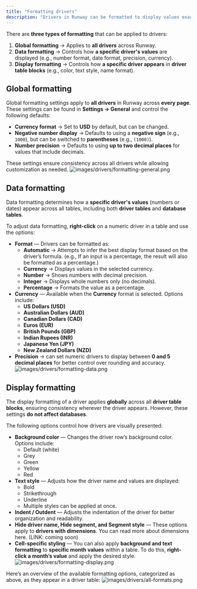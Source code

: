 ```yaml
---
title: "Formatting drivers"
description: "Drivers in Runway can be formatted to display values exactly as you expect. This guide provides an overview of the different types of formatting and available options."
---
```


There are **three types of formatting** that can be applied to drivers:

1. **Global formatting** → Applies to **all drivers** across Runway.
2. **Data formatting** → Controls how **a specific driver's values** are displayed (e.g., number format, date format, precision, currency).
3. **Display formatting** → Controls how **a specific driver appears** in **driver table blocks** (e.g., color, text style, name format).

## Global formatting

Global formatting settings apply to **all drivers** in Runway across **every page**. These settings can be found in **Settings → General** and control the following defaults:

- **Currency format** → Set to **USD** by default, but can be changed.
- **Negative number display** → Defaults to using a **negative sign** (e.g., `1000`), but can be switched to **parentheses** (e.g., `(1000)`).
- **Number precision** → Defaults to using **up to two decimal places** for values that include decimals.

These settings ensure consistency across all drivers while allowing customization as needed.
![images/drivers/formatting-general.png](/images/drivers/formatting-general.png)

## Data formatting

Data formatting determines how a **specific driver's values** (numbers or dates) appear across all tables, including both **driver tables** and **database tables**.

To adjust data formatting, **right-click** on a numeric driver in a table and use the options:

- **Format** — Drivers can be formatted as:
  - **Automatic** → Attempts to infer the best display format based on the driver’s formula. (e.g., If an input is a percentage, the result will also be formatted as a percentage.)
  - **Currency** → Displays values in the selected currency.
  - **Number** → Shows numbers with decimal precision.
  - **Integer** → Displays whole numbers only (no decimals).
  - **Percentage** → Formats the value as a percentage.
- **Currency** — Available when the **Currency** format is selected. Options include:
  - **US Dollars (USD)**
  - **Australian Dollars (AUD)**
  - **Canadian Dollars (CAD)**
  - **Euros (EUR)**
  - **British Pounds (GBP)**
  - **Indian Rupees (INR)**
  - **Japanese Yen (JPY)**
  - **New Zealand Dollars (NZD)**
- **Precision** → can set numeric drivers to display between **0 and 5 decimal places** for better control over rounding and accuracy.
  ![images/drivers/formatting-data.png](/images/drivers/formatting-data.png)

## Display formatting

The display formatting of a driver applies **globally** across all **driver table blocks**, ensuring consistency wherever the driver appears. However, these settings **do not affect databases**.

The following options control how drivers are visually presented:

- **Background color** — Changes the driver row’s background color. Options include:
  - Default (white)
  - Grey
  - Green
  - Yellow
  - Red
- **Text style** — Adjusts how the driver name and values are displayed:
  - Bold
  - Strikethrough
  - Underline
  - Multiple styles can be applied at once.
- **Indent / Outdent** — Adjusts the indentation of the driver for better organization and readability.
- **Hide driver name, Hide segment, and Segment style** — These options apply to **drivers with dimensions**. You can read more about dimensions here. (LINK: coming soon)
- **Cell-specific styling** — You can also apply **background and text formatting** to **specific month values** within a table. To do this, **right-click a month’s value** and apply the desired style.
  ![images/drivers/formatting-display.png](/images/drivers/formatting-display.png)

Here’s an overview of the available formatting options, categorized as above, as they appear in a driver table:
![images/drivers/all-formats.png](/images/drivers/all-formats.png)